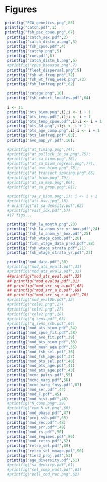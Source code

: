\clearpage
# Figures

```r
printfig("PCA_genetics.png",85)
printfig("catch.pdf",1)
printfig("fsh_psc_cpue.png",67)
 printfig("catch_sex.pdf",2)
 printfig("catch_distn_a.png",3)
 printfig("fsh_cpue.pdf",4)
 printfig("catchp.png",5)
 printfig("roe.pdf",8)
 printfig("catch_distn_b.png",6)
 #printfig("cpue_bseason.png",7)
 printfig("fleet_dispersal.png",9)
 printfig("fsh_wt_freq.png",72)
 printfig("fsh_wt_freq_week.png",73)
 printfig("fsh_lenfreq.pdf",82)

 printfig("catage.png",10)
 printfig("fsh_cohort_locales.pdf",84)

``` 

\clearpage

```r
 i <- 11
 printfig("bts_biom.png",i);i <- i + 1
 printfig("bts_temp.pdf",i);i <- i + 1
 printfig("bts_temp_cpue.pdf",i);i <- i + 1
 printfig("bts_3d.png",i);i <- i + 1
 printfig("bts_age_comp.png",i);i <- i + 1
 printfig("bts_lenfreq.pdf",83);
 printfig("avo_map_yr.pdf",16);

 #printfig("at_timing.png",74); 
 #printfig("at_pollock_in_sa.png",75); 
 #printfig("at_sa_biom.png",76); 
 #printfig("at_sa_biom_regress.png",77); 
 #printfig("at_usv_biom.png",78); 
 #printfig("at_transect_spacing.png",66)
 #printfig("at_biom.png",79); 
 #printfig("at_sa_map.png",80); 
 #printfig("at_sa_prop.png",81); 

 #printfig("sa_v_biom.png",i); i <- i + 1
 #printfig("ats_usv.jpg",18)
 # printfig("at_sa_density.pdf",62)
 #printfig("vast_idx.pdf",57)
 #17 figs...
```
```r
 printfig("fsh_lw_month.png",23)
 printfig("fsh_lw_anom_str_yr_box.pdf",24)
 printfig("fsh_lw_anom_yr_box.pdf",25)
 printfig("fsh_wtage_comb.pdf",20)
 printfig("fish_wtage_data_pred.pdf",88)
 printfig("fsh_wtage_strata.pdf",21)
 printfig("fsh_wtage_strata_yr.pdf",22)
 
 printfig("mod_data.pdf",30)
 #printfig("mod_ats_eval1.pdf",31)
 #printfig("mod_ats_eval2.pdf",32)
 ##printfig("mod_ats_eval.pdf",32)
 ## printfig("mod_eval0a.pdf",31)
 ## printfig("mod_srr_sq_a.pdf",68)
 ## printfig("mod_srr_a_b.pdf",69)
 ## printfig("mod_srr_sq_c_d.pdf",70)
 #printfig("mod_eval0b.pdf",32)
 #printfig("cole1.png",27)
 #printfig("cole1.png",27)
 #printfig("cole2.png",28)
 #printfig("q_sens.pdf",63)
 #printfig("q_sens_ssb.pdf",64)
 printfig("mod_ats_biom.pdf",34)
 printfig("mod_cpue_fit.pdf",38)
 printfig("mod_avo_fit.pdf",39)
 printfig("mod_bts_biom.pdf",33)
 printfig("mod_mean_age.pdf",35)
 printfig("mod_fsh_sel.pdf",36)
 printfig("mod_fsh_age.pdf",37)
 printfig("mod_bts_sel.pdf",40)
 printfig("mod_bts_age.pdf",41)
 printfig("mod_ats_age.pdf",43)
 printfig("mcmc_pairs.pdf",55)
 printfig("mcmc_marg.pdf",56)
 printfig("mcmc_marg_fmsy.pdf",87)
 printfig("mod_ser.pdf",44)
 printfig("mod_F.pdf",45)
 printfig("mod_hist.pdf",46)
 #printfig("N_comp.png",59)
 #printfig("cum_N_wt.png",60)
 printfig("mod_phase.pdf",47)
 printfig("proj_ssb.pdf",65)
 printfig("mod_rec.pdf",48)
 printfig("mod_srr.pdf",49)
 printfig("mod_rs.pdf",50)
 printfig("mod_regimes.pdf",86)
 printfig("mod_retro.pdf",52)
 printfig("retro_sel.pdf",89)
 printfig("retro_sel_mnage.pdf",90)
 printfig("tier3_proj.pdf",53)
 printfig("age_diversity.pdf",51)
 #printfig("sa_density.pdf",61)
 #printfig("sel_comp_vast.pdf",61)
 #printfig("poll_cod_rec.png",62)
```

\clearpage


